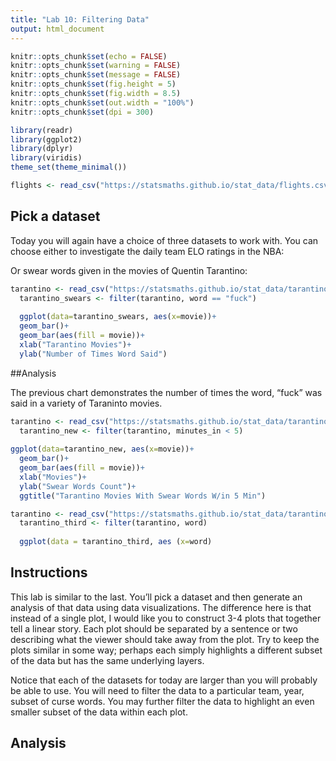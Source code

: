 ---
title: "Lab 10: Filtering Data"
output: html_document
---

```{r setup, include=FALSE}
knitr::opts_chunk$set(echo = FALSE)
knitr::opts_chunk$set(warning = FALSE)
knitr::opts_chunk$set(message = FALSE)
knitr::opts_chunk$set(fig.height = 5)
knitr::opts_chunk$set(fig.width = 8.5)
knitr::opts_chunk$set(out.width = "100%")
knitr::opts_chunk$set(dpi = 300)

library(readr)
library(ggplot2)
library(dplyr)
library(viridis)
theme_set(theme_minimal())
```


```{r}
flights <- read_csv("https://statsmaths.github.io/stat_data/flights.csv")
```




## Pick a dataset

Today you will again have a choice of three datasets to work with. You can
choose either to investigate the daily team ELO ratings in the NBA:



Or swear words given in the movies of Quentin Tarantino:

```{r}
tarantino <- read_csv("https://statsmaths.github.io/stat_data/tarantino.csv")
  tarantino_swears <- filter(tarantino, word == "fuck")
  
  ggplot(data=tarantino_swears, aes(x=movie))+
  geom_bar()+
  geom_bar(aes(fill = movie))+
  xlab("Tarantino Movies")+
  ylab("Number of Times Word Said")
```

##Analysis

The previous chart demonstrates the number of times the word, "fuck" was said in a variety of Taraninto movies.

```{r}
tarantino <- read_csv("https://statsmaths.github.io/stat_data/tarantino.csv")
  tarantino_new <- filter(tarantino, minutes_in < 5)
  
ggplot(data=tarantino_new, aes(x=movie))+
  geom_bar()+
  geom_bar(aes(fill = movie))+
  xlab("Movies")+
  ylab("Swear Words Count")+
  ggtitle("Tarantino Movies With Swear Words W/in 5 Min")
```


```{r}
tarantino <- read_csv("https://statsmaths.github.io/stat_data/tarantino.csv")
  tarantino_third <- filter(tarantino, word)
  
  ggplot(data = tarantino_third, aes (x=word)

```


## Instructions

This lab is similar to the last. You'll pick a dataset and then generate an
analysis of that data using data visualizations. The difference here is that
instead of a single plot, I would like you to construct 3-4 plots that
together tell a linear story. Each plot should be separated by a sentence or
two describing what the viewer should take away from the plot. Try to keep the
plots similar in some way; perhaps each simply highlights a different subset
of the data but has the same underlying layers.

Notice that each of the datasets for today are larger than you will probably
be able to use. You will need to filter the data to a particular team, year,
subset of curse words. You may further filter the data to highlight an even
smaller subset of the data within each plot.

## Analysis











